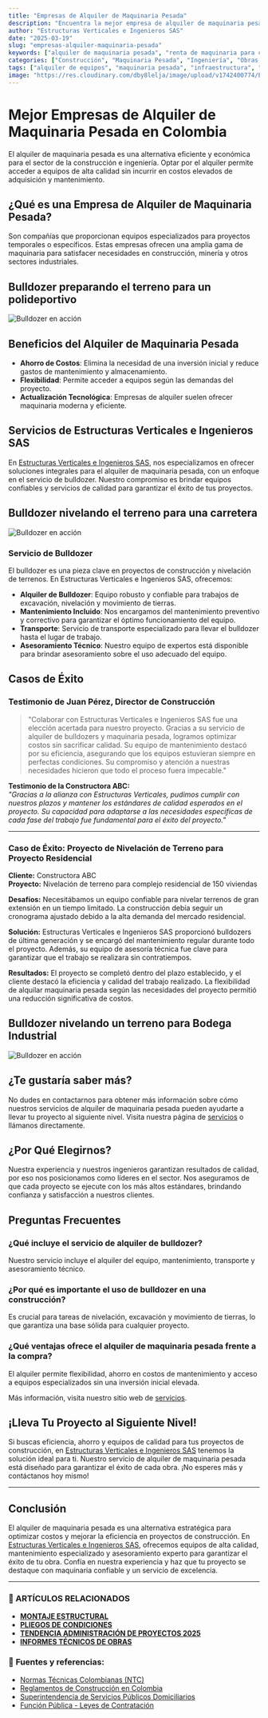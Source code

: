 ```yaml
---
title: "Empresas de Alquiler de Maquinaria Pesada"
description: "Encuentra la mejor empresa de alquiler de maquinaria pesada para construcción e ingeniería. Compara beneficios, servicios y descubre por qué Estructuras Verticales e Ingenieros SAS es líder en el sector."
author: "Estructuras Verticales e Ingenieros SAS"
date: "2025-03-19"
slug: "empresas-alquiler-maquinaria-pesada"
keywords: ["alquiler de maquinaria pesada", "renta de maquinaria para construcción", "empresas líderes en maquinaria pesada", "maquinaria para obras civiles", "equipos de construcción"]
categories: ["Construcción", "Maquinaria Pesada", "Ingeniería", "Obras Civiles"]
tags: ["alquiler de equipos", "maquinaria pesada", "infraestructura", "obras civiles", "equipos de construcción"]
image: "https://res.cloudinary.com/dby8lelja/image/upload/v1742400774/Estructuras%20Verticales%20e%20Ingenieros%20SAS/Imagenes%20Blog/empresa_alquiler_de_maquinaria_pesada_ghqj9z.webp"
---
```


# Mejor Empresas de Alquiler de Maquinaria Pesada en Colombia

El alquiler de maquinaria pesada es una alternativa eficiente y económica para el sector de la construcción e ingeniería. Optar por el alquiler permite acceder a equipos de alta calidad sin incurrir en costos elevados de adquisición y mantenimiento.

## ¿Qué es una Empresa de Alquiler de Maquinaria Pesada?

Son compañías que proporcionan equipos especializados para proyectos temporales o específicos. Estas empresas ofrecen una amplia gama de maquinaria para satisfacer necesidades en construcción, minería y otros sectores industriales.

## Bulldozer preparando el terreno para un polideportivo
![Bulldozer en acción](https://res.cloudinary.com/dby8lelja/image/upload/v1742401818/Estructuras%20Verticales%20e%20Ingenieros%20SAS/Imagenes%20Blog/alquiler_maquinaria_pesada_mblex8.webp)


## Beneficios del Alquiler de Maquinaria Pesada

- **Ahorro de Costos**: Elimina la necesidad de una inversión inicial y reduce gastos de mantenimiento y almacenamiento.
- **Flexibilidad**: Permite acceder a equipos según las demandas del proyecto.
- **Actualización Tecnológica**: Empresas de alquiler suelen ofrecer maquinaria moderna y eficiente.

## Servicios de Estructuras Verticales e Ingenieros SAS

En [Estructuras Verticales e Ingenieros SAS](https://www.estructurasverticales.com/), nos especializamos en ofrecer soluciones integrales para el alquiler de maquinaria pesada, con un enfoque en el servicio de bulldozer. Nuestro compromiso es brindar equipos confiables y servicios de calidad para garantizar el éxito de tus proyectos.

## Bulldozer nivelando el terreno para una carretera
![Bulldozer en acción](https://res.cloudinary.com/dby8lelja/image/upload/v1742400775/Estructuras%20Verticales%20e%20Ingenieros%20SAS/Imagenes%20Blog/alquiler_de_buldozer_vkmtow.webp)

### Servicio de Bulldozer

El bulldozer es una pieza clave en proyectos de construcción y nivelación de terrenos. En Estructuras Verticales e Ingenieros SAS, ofrecemos:

- **Alquiler de Bulldozer**: Equipo robusto y confiable para trabajos de excavación, nivelación y movimiento de tierras.
- **Mantenimiento Incluido**: Nos encargamos del mantenimiento preventivo y correctivo para garantizar el óptimo funcionamiento del equipo.
- **Transporte**: Servicio de transporte especializado para llevar el bulldozer hasta el lugar de trabajo.
- **Asesoramiento Técnico**: Nuestro equipo de expertos está disponible para brindar asesoramiento sobre el uso adecuado del equipo.
## Casos de Éxito

### Testimonio de Juan Pérez, Director de Construcción

> "Colaborar con Estructuras Verticales e Ingenieros SAS fue una elección acertada para nuestro proyecto. Gracias a su servicio de alquiler de bulldozers y maquinaria pesada, logramos optimizar costos sin sacrificar calidad. Su equipo de mantenimiento destacó por su eficiencia, asegurando que los equipos estuvieran siempre en perfectas condiciones. Su compromiso y atención a nuestras necesidades hicieron que todo el proceso fuera impecable."

**Testimonio de la Constructora ABC:**  
_"Gracias a la alianza con Estructuras Verticales, pudimos cumplir con nuestros plazos y mantener los estándares de calidad esperados en el proyecto. Su capacidad para adaptarse a las necesidades específicas de cada fase del trabajo fue fundamental para el éxito del proyecto."_

---
### Caso de Éxito: Proyecto de Nivelación de Terreno para Proyecto Residencial

**Cliente:** Constructora ABC  
**Proyecto:** Nivelación de terreno para complejo residencial de 150 viviendas

**Desafíos:** Necesitábamos un equipo confiable para nivelar terrenos de gran extensión en un tiempo limitado. La construcción debía seguir un cronograma ajustado debido a la alta demanda del mercado residencial.

**Solución:** Estructuras Verticales e Ingenieros SAS proporcionó bulldozers de última generación y se encargó del mantenimiento regular durante todo el proyecto. Además, su equipo de asesoría técnica fue clave para garantizar que el trabajo se realizara sin contratiempos.

**Resultados:** El proyecto se completó dentro del plazo establecido, y el cliente destacó la eficiencia y calidad del trabajo realizado. La flexibilidad de alquilar maquinaria pesada según las necesidades del proyecto permitió una reducción significativa de costos.

## Bulldozer nivelando un terreno para Bodega Industrial
![Bulldozer en acción](https://res.cloudinary.com/dby8lelja/image/upload/v1742401545/Estructuras%20Verticales%20e%20Ingenieros%20SAS/Imagenes%20Blog/buldozer6_wajkuh.webp)


## ¿Te gustaría saber más?

No dudes en contactarnos para obtener más información sobre cómo nuestros servicios de alquiler de maquinaria pesada pueden ayudarte a llevar tu proyecto al siguiente nivel. Visita nuestra página de [servicios](https://www.estructurasverticales.com/#servicios/) o llámanos directamente.

## ¿Por Qué Elegirnos?

Nuestra experiencia y nuestros ingenieros garantizan resultados de calidad, por eso  nos posicionamos como líderes en el sector. Nos aseguramos de que cada proyecto se ejecute con los más altos estándares, brindando confianza y satisfacción a nuestros clientes.

## Preguntas Frecuentes

### ¿Qué incluye el servicio de alquiler de bulldozer?
Nuestro servicio incluye el alquiler del equipo, mantenimiento, transporte y asesoramiento técnico.

### ¿Por qué es importante el uso de bulldozer en una construcción?
Es crucial para tareas de nivelación, excavación y movimiento de tierras, lo que garantiza una base sólida para cualquier proyecto.

### ¿Qué ventajas ofrece el alquiler de maquinaria pesada frente a la compra?
El alquiler permite flexibilidad, ahorro en costos de mantenimiento y acceso a equipos especializados sin una inversión inicial elevada.

Más información, visita nuestro sitio web de [servicios](https://www.estructurasverticales.com/#servicios/).
## ¡Lleva Tu Proyecto al Siguiente Nivel!

Si buscas eficiencia, ahorro y equipos de calidad para tus proyectos de construcción, en [Estructuras Verticales e Ingenieros SAS](https://www.estructurasverticales.com/) tenemos la solución ideal para ti. Nuestro servicio de alquiler de maquinaria pesada está diseñado para garantizar el éxito de cada obra. ¡No esperes más y contáctanos hoy mismo!

---

## Conclusión

El alquiler de maquinaria pesada es una alternativa estratégica para optimizar costos y mejorar la eficiencia en proyectos de construcción. En [Estructuras Verticales e Ingenieros SAS](https://www.estructurasverticales.com/), ofrecemos equipos de alta calidad, mantenimiento especializado y asesoramiento experto para garantizar el éxito de tu obra. Confía en nuestra experiencia y haz que tu proyecto se destaque con maquinaria confiable y un servicio de excelencia.

---

### 📌 ARTÍCULOS RELACIONADOS  

- **[MONTAJE ESTRUCTURAL](https://www.estructurasverticales.com/blog/montaje-estructural-construccion)**  
- **[PLIEGOS DE CONDICIONES](https://www.estructurasverticales.com/blog/elaboracion-pliegos-condiciones)**  
- **[TENDENCIA ADMINISTRACIÓN DE PROYECTOS 2025](https://www.estructurasverticales.com/blog/administracion-proyectos-construccion)**  
- **[INFORMES TÉCNICOS DE OBRAS](https://www.estructurasverticales.com/blog/informes-tecnicos-obras)**  



### 🔗 **Fuentes y referencias:**  

- [Normas Técnicas Colombianas (NTC)](https://www.icontec.org/)  
- [Reglamentos de Construcción en Colombia](https://www.minvivienda.gov.co/)  
- [Superintendencia de Servicios Públicos Domiciliarios](https://www.superservicios.gov.co/)  
- [Función Pública - Leyes de Contratación](https://www.funcionpublica.gov.co/)  
